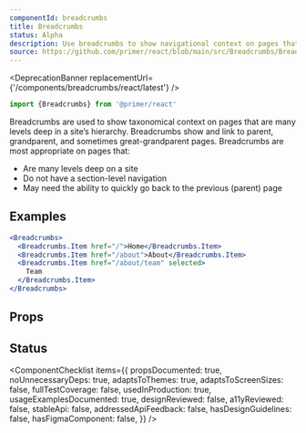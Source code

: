 ```yaml
---
componentId: breadcrumbs
title: Breadcrumbs
status: Alpha
description: Use breadcrumbs to show navigational context on pages that are many levels deep in a site’s hierarchy. Breadcrumbs show and link to parent, grandparent, and sometimes great-grandparent pages.
source: https://github.com/primer/react/blob/main/src/Breadcrumbs/Breadcrumbs.tsx
---
```



<DeprecationBanner replacementUrl={'/components/breadcrumbs/react/latest'} />

```js
import {Breadcrumbs} from '@primer/react'
```

Breadcrumbs are used to show taxonomical context on pages that are many levels deep in a site’s hierarchy. Breadcrumbs show and link to parent, grandparent, and sometimes great-grandparent pages. Breadcrumbs are most appropriate on pages that:

- Are many levels deep on a site
- Do not have a section-level navigation
- May need the ability to quickly go back to the previous (parent) page

## Examples

```jsx live
<Breadcrumbs>
  <Breadcrumbs.Item href="/">Home</Breadcrumbs.Item>
  <Breadcrumbs.Item href="/about">About</Breadcrumbs.Item>
  <Breadcrumbs.Item href="/about/team" selected>
    Team
  </Breadcrumbs.Item>
</Breadcrumbs>
```

## Props

<ComponentProps data={data} />

## Status

<ComponentChecklist
  items={{
    propsDocumented: true,
    noUnnecessaryDeps: true,
    adaptsToThemes: true,
    adaptsToScreenSizes: false,
    fullTestCoverage: false,
    usedInProduction: true,
    usageExamplesDocumented: true,
    designReviewed: false,
    a11yReviewed: false,
    stableApi: false,
    addressedApiFeedback: false,
    hasDesignGuidelines: false,
    hasFigmaComponent: false,
  }}
/>
